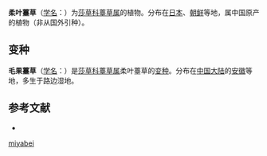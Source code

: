 {{Speciesbox
| name = 柔叶薹草
| status = 
| status_system = 
| image =
| genus = Carex
| species = miyabei
| authority = Franch.
* 柔叶薹草 ''C. m.'' var. ''miyabei''
* [[毛果薹草|毛果薹草]] ''C. m.'' var. ''maopengensis''
}}

'''柔叶薹草'''（[[学名|学名]]：{{lang|la|''Carex miyabei''}}）为[[莎草科|莎草科]][[薹草属|薹草属]]的植物。分布在[[日本|日本]]、[[朝鲜|朝鲜]]等地，属中国原产的植物（非从国外引种）。

== 变种 ==
'''毛果薹草'''（[[学名|学名]]：{{lang|la|''Carex miyabei'' var. ''maopengensis''}}）是[[莎草科|莎草科]][[薹草属|薹草属]]柔叶薹草的[[变种|变种]]。分布在[[中国大陆|中国大陆]]的[[安徽|安徽]]等地，多生于路边湿地。

== 参考文献 ==
<div class="references-small">
* {{cite web| url =http://www.bioinfo.cn/db05/KmzwSpecies.php?action=view&id=25052| title =柔叶薹草（原变种）| work =《中国高等植物数据库全库》| publisher =中国科学院微生物研究所| author =昆明植物研究所| accessdate =2009-02-25}}{{dead link|date=2018年3月 |bot=InternetArchiveBot |fix-attempted=yes }}
</div>
{{Taxonbar|from=Q2938585}}

{{DEFAULTSORT:Carex miyabei}}
[[Category:薹草属|miyabei]]


{{Carex-stub}}